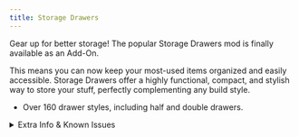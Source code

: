 ```yaml
---
title: Storage Drawers
---
```



Gear up for better storage! The popular Storage Drawers mod is finally available as an Add-On.

This means you can now keep your most-used items organized and easily accessible. Storage Drawers offer a highly functional, compact, and stylish way to store your stuff, perfectly complementing any build style.


- Over 160 drawer styles, including half and double drawers.

<BedrockSlideshow slug="storage-drawers" />


<details><summary>Extra Info & Known Issues</summary>Storage Limits: While storage drawers are great for bulk storage, there are a few exceptions.<br/><br/>Items that can only stack to 1, like armor, tools, and weapons, won't fit in these drawers.<br/><br/>Breaking Safely: To avoid losing items, make sure the drawer is completely empty first.<br/><br/>Known issues: Occasionally, blocks may display the incorrect texture when placed.<br/><br/>Rest assured, the block type remains unchanged; this is a visual issue only.</details>
